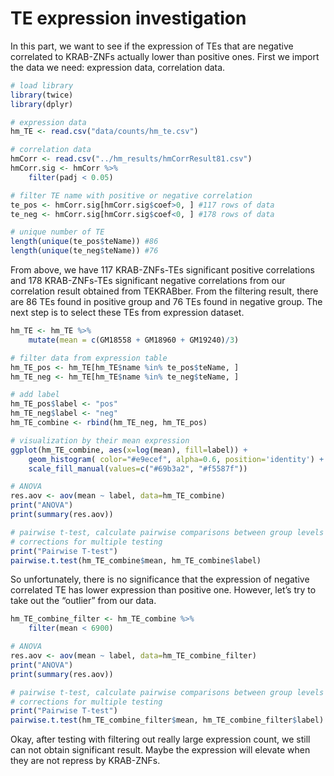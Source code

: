# TE expression investigation

In this part, we want to see if the expression of TEs that are negative correlated to 
KRAB-ZNFs actually lower than positive ones. First we import the data we need: expression data, correlation data.

```r
# load library
library(twice)
library(dplyr)
```

```r
# expression data
hm_TE <- read.csv("data/counts/hm_te.csv")

# correlation data
hmCorr <- read.csv("../hm_results/hmCorrResult81.csv")
hmCorr.sig <- hmCorr %>%
    filter(padj < 0.05)

# filter TE name with positive or negative correlation
te_pos <- hmCorr.sig[hmCorr.sig$coef>0, ] #117 rows of data
te_neg <- hmCorr.sig[hmCorr.sig$coef<0, ] #178 rows of data

# unique number of TE
length(unique(te_pos$teName)) #86
length(unique(te_neg$teName)) #76
```
From above, we have 117 KRAB-ZNFs-TEs significant positive correlations and 178 KRAB-ZNFs-TEs significant negative correlations from our correlation result obtained from TEKRABber.
From the filtering result, there are 86 TEs found in positive group and 76 TEs found in negative group. The next step is to select these TEs from expression dataset.

```r
hm_TE <- hm_TE %>%
    mutate(mean = c(GM18558 + GM18960 + GM19240)/3)

# filter data from expression table
hm_TE_pos <- hm_TE[hm_TE$name %in% te_pos$teName, ]
hm_TE_neg <- hm_TE[hm_TE$name %in% te_neg$teName, ]

# add label
hm_TE_pos$label <- "pos"
hm_TE_neg$label <- "neg"
hm_TE_combine <- rbind(hm_TE_neg, hm_TE_pos)

# visualization by their mean expression
ggplot(hm_TE_combine, aes(x=log(mean), fill=label)) +
    geom_histogram( color="#e9ecef", alpha=0.6, position='identity') +
    scale_fill_manual(values=c("#69b3a2", "#f5587f"))

```
```r
# ANOVA
res.aov <- aov(mean ~ label, data=hm_TE_combine)
print("ANOVA")
print(summary(res.aov))

# pairwise t-test, calculate pairwise comparisons between group levels with 
# corrections for multiple testing
print("Pairwise T-test")
pairwise.t.test(hm_TE_combine$mean, hm_TE_combine$label)
```
So unfortunately, there is no significance that the expression of negative correlated 
TE has lower expression than positive one. However, let's try to take out the "outlier" from our data.
```r
hm_TE_combine_filter <- hm_TE_combine %>%
    filter(mean < 6900)

# ANOVA
res.aov <- aov(mean ~ label, data=hm_TE_combine_filter)
print("ANOVA")
print(summary(res.aov))

# pairwise t-test, calculate pairwise comparisons between group levels with 
# corrections for multiple testing
print("Pairwise T-test")
pairwise.t.test(hm_TE_combine_filter$mean, hm_TE_combine_filter$label)
```
Okay, after testing with filtering out really large expression count, we still 
can not obtain significant result. Maybe the expression will elevate when they 
are not repress by KRAB-ZNFs.
